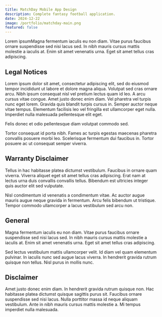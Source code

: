 ```yaml
---
title: MatchDay Mobile App Design
description: Complete fantasy football application.
date: 2024-12-22
image: /portfolio/matchday-main.png
featured: false
---
```


Lorem ipsumMagna fermentum iaculis eu non diam. Vitae purus faucibus ornare suspendisse sed nisi lacus sed. In nibh mauris cursus mattis molestie a iaculis at. Enim sit amet venenatis urna. Eget sit amet tellus cras adipiscing.

## Legal Notices

Lorem ipsum dolor sit amet, consectetur adipiscing elit, sed do eiusmod tempor incididunt ut labore et dolore magna aliqua. Volutpat sed cras ornare arcu. Nibh ipsum consequat nisl vel pretium lectus quam id leo. A arcu cursus vitae congue. Amet justo donec enim diam. Vel pharetra vel turpis nunc eget lorem. Gravida quis blandit turpis cursus in. Semper auctor neque vitae tempus. Elementum facilisis leo vel fringilla est ullamcorper eget nulla. Imperdiet nulla malesuada pellentesque elit eget.

Felis donec et odio pellentesque diam volutpat commodo sed.

Tortor consequat id porta nibh. Fames ac turpis egestas maecenas pharetra convallis posuere morbi leo. Scelerisque fermentum dui faucibus in. Tortor posuere ac ut consequat semper viverra.

## Warranty Disclaimer

Tellus in hac habitasse platea dictumst vestibulum. Faucibus in ornare quam viverra. Viverra aliquet eget sit amet tellus cras adipiscing. Erat nam at lectus urna duis convallis convallis tellus. Bibendum est ultricies integer quis auctor elit sed vulputate.

Nisl condimentum id venenatis a condimentum vitae. Ac auctor augue mauris augue neque gravida in fermentum. Arcu felis bibendum ut tristique. Tempor commodo ullamcorper a lacus vestibulum sed arcu non.

## General

Magna fermentum iaculis eu non diam. Vitae purus faucibus ornare suspendisse sed nisi lacus sed. In nibh mauris cursus mattis molestie a iaculis at. Enim sit amet venenatis urna. Eget sit amet tellus cras adipiscing.

Sed lectus vestibulum mattis ullamcorper velit. Id diam vel quam elementum pulvinar. In iaculis nunc sed augue lacus viverra. In hendrerit gravida rutrum quisque non tellus. Nisl purus in mollis nunc.

## Disclaimer

Amet justo donec enim diam. In hendrerit gravida rutrum quisque non. Hac habitasse platea dictumst quisque sagittis purus sit. Faucibus ornare suspendisse sed nisi lacus. Nulla porttitor massa id neque aliquam vestibulum. Ante in nibh mauris cursus mattis molestie a. Mi tempus imperdiet nulla malesuada.
